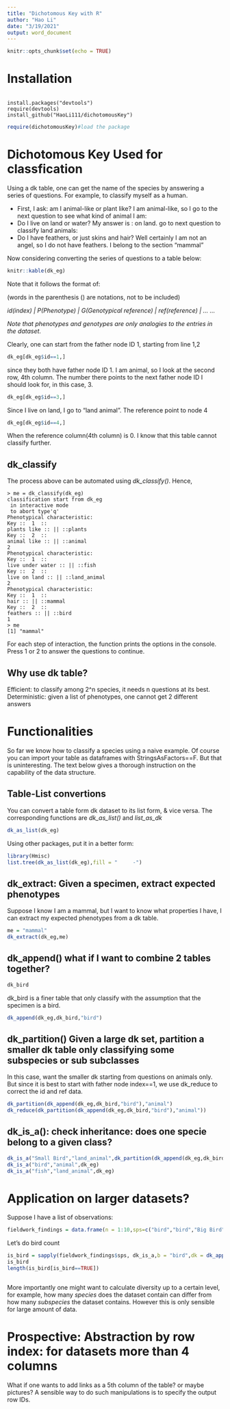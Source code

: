 ---
title: "Dichotomous Key with R"
author: "Hao Li"
date: "3/19/2021"
output: word_document
---

```{r setup, include=FALSE}
knitr::opts_chunk$set(echo = TRUE)
```

# Installation
```

install.packages("devtools")
require(devtools)
install_github("HaoLi111/dichotomousKey")

```
```{r}

require(dichotomousKey)#load the package
```



# Dichotomous Key Used for classfication

Using a dk table, one can get the name of the species by answering a series of questions. For example, to classify myself as a human.

 - First, I ask: am I animal-like or plant like?
I am animal-like, so I go to the next question to see what kind of animal I am:
 - Do I live on land or water? My answer is : on land. go to next question to classify land animals:
 - Do I have feathers, or just skins and hair? Well certainly I am not an angel, so I do not have feathers. I belong to the section "mammal"
 
Now considering converting the series of questions to a table below:

```{r dk_eg}
knitr::kable(dk_eg)
```

Note that it follows the format of:


(words in the parenthesis () are notations, not to be included)

*id(index) | P(Phenotype) | G(Genotypical reference) | ref(reference) | ... ...*

*Note that phenotypes and genotypes are only analogies to the entries in the dataset.*


Clearly, one can start from the father node ID 1, starting from line 1,2
```{r}
dk_eg[dk_eg$id==1,]
```

since they both have father node ID 1. I am animal, so I look at the second row, 4th column. The number there points to the next father node ID I should look for, in this case, 3.

```{r}
dk_eg[dk_eg$id==3,]
```

Since I live on land, I go to "land animal". The reference point to node 4


```{r}
dk_eg[dk_eg$id==4,]
```

When the reference column(4th column) is 0. I know that this table cannot classify further.

## dk_classify

The process above can be automated using *dk_classify()*. Hence,

```
> me = dk_classify(dk_eg)
classification start from dk_eg 
 in interactive mode 
 to abort type'q'
Phenotypical characteristic:
Key ::  1  :: 
plants like :: || ::plants
Key ::  2  :: 
animal like :: || ::animal
2
Phenotypical characteristic:
Key ::  1  :: 
live under water :: || ::fish
Key ::  2  :: 
live on land :: || ::land_animal
2
Phenotypical characteristic:
Key ::  1  :: 
hair :: || ::mammal
Key ::  2  :: 
feathers :: || ::bird
1
> me
[1] "mammal"
```
For each step of interaction, the function prints the options in the console. Press 1 or 2 to answer the questions to continue.

## Why use dk table?

Efficient: to classify among 2^n species, it needs n questions at its best. 
Deterministic: given a list of phenotypes, one cannot get 2 different answers

# Functionalities

So far we know how to classify a species using a naive example. Of course you can import your table as dataframes with StringsAsFactors==F. But that is uninteresting. The text below gives a thorough instruction on the capability of the data structure.

## Table-List convertions

You can convert a table form dk dataset to its list form, & vice versa.
The corresponding functions are *dk_as_list()* and *list_as_dk*

```{r}
dk_as_list(dk_eg)
```

Using other packages, put it in a better form:

```{r}
library(Hmisc)
list.tree(dk_as_list(dk_eg),fill = "     -")
```

## dk_extract: Given a specimen, extract expected phenotypes

Suppose I know I am a mammal, but I want to know what properties I have, I can extract my expected phenotypes from a dk table.

```{r}
me = "mammal"
dk_extract(dk_eg,me)
```

## dk_append() what if I want to combine 2 tables together?

```{r}
dk_bird
```

dk_bird is a finer table that only classify with the assumption that the specimen is a bird.

```{r}

dk_append(dk_eg,dk_bird,"bird")
```


## dk_partition() Given a large dk set, partition a smaller dk table only classifying some subspecies or sub subclasses
In this case, want the smaller dk starting from questions on animals only.
But since it is best to start with father node index==1, we use dk_reduce to correct the id and ref data.


```{r}
dk_partition(dk_append(dk_eg,dk_bird,"bird"),"animal")
dk_reduce(dk_partition(dk_append(dk_eg,dk_bird,"bird"),"animal"))
```

## dk_is_a(): check inheritance: does one specie belong to a given class?

```{r}
dk_is_a("Small Bird","land_animal",dk_partition(dk_append(dk_eg,dk_bird,"bird"),"animal"))
dk_is_a("bird","animal",dk_eg)
dk_is_a("fish","land_animal",dk_eg)
```

# Application on larger datasets?

Suppose I have a list of observations:

```{r}
fieldwork_findings = data.frame(n = 1:10,sps=c("bird","bird","Big Bird","Small Bird","fish","mammal","fish","bird","Small Bird","Bird"))
```

Let's do bird count

```{r}

is_bird = sapply(fieldwork_findings$sps, dk_is_a,b = "bird",dk = dk_append(dk_eg,dk_bird,"bird"))
is_bird
length(is_bird[is_bird==TRUE])



```

More importantly one might want to calculate diversity up to a certain level, for example, how many *species* does the dataset contain can differ from how many *subspecies* the dataset contains. However this is only sensible for large amount of data.

# Prospective: Abstraction by row index: for datasets more than 4 columns

What if one wants to add links as a 5th column of the table? or maybe pictures? A sensible way to do such manipulations is to specify the output row IDs.



